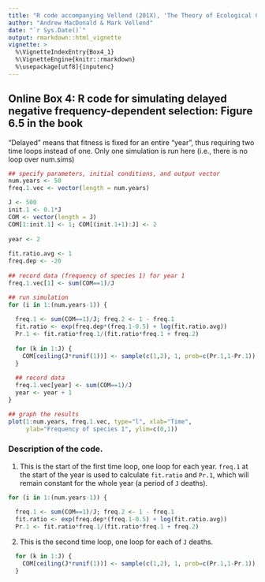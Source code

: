 ```yaml
---
title: "R code accompanying Vellend (201X), 'The Theory of Ecological Communities' (Princeton University Press)"
author: "Andrew MacDonald & Mark Vellend"
date: "`r Sys.Date()`"
output: rmarkdown::html_vignette
vignette: >
  %\VignetteIndexEntry{Box4_1}
  %\VignetteEngine{knitr::rmarkdown}
  %\usepackage[utf8]{inputenc}
---
```


## Online Box 4: R code for simulating delayed negative frequency-dependent selection: Figure 6.5 in the book

"Delayed" means that fitness is fixed for an entire "year", thus requiring two time loops instead of one.  Only one simulation is run here (i.e., there is no loop over num.sims)


```r

## specify parameters, initial conditions, and output vector
num.years <- 50
freq.1.vec <- vector(length = num.years)

J <- 500
init.1 <- 0.1*J
COM <- vector(length = J)
COM[1:init.1] <- 1; COM[(init.1+1):J] <- 2
  
year <- 2
  
fit.ratio.avg <- 1
freq.dep <- -20
  
## record data (frequency of species 1) for year 1
freq.1.vec[1] <- sum(COM==1)/J

## run simulation  
for (i in 1:(num.years-1)) {
    
  freq.1 <- sum(COM==1)/J; freq.2 <- 1 - freq.1
  fit.ratio <- exp(freq.dep*(freq.1-0.5) + log(fit.ratio.avg))
  Pr.1 <- fit.ratio*freq.1/(fit.ratio*freq.1 + freq.2)
    
  for (k in 1:J) {
    COM[ceiling(J*runif(1))] <- sample(c(1,2), 1, prob=c(Pr.1,1-Pr.1))
  }
  
  ## record data
  freq.1.vec[year] <- sum(COM==1)/J
  year <- year + 1
}

## graph the results
plot(1:num.years, freq.1.vec, type="l", xlab="Time", 
     ylab="Frequency of species 1", ylim=c(0,1))


```

### Description of the code.

1. This is the start of the first time loop, one loop for each year.  `freq.1` at the start of the year is used to calculate `fit.ratio` and `Pr.1`, which will remain constant for the whole year (a period of `J` deaths).

```r
for (i in 1:(num.years-1)) {
    
  freq.1 <- sum(COM==1)/J; freq.2 <- 1 - freq.1
  fit.ratio <- exp(freq.dep*(freq.1-0.5) + log(fit.ratio.avg))
  Pr.1 <- fit.ratio*freq.1/(fit.ratio*freq.1 + freq.2)
```

2. This is the second time loop, one loop for each of `J` deaths.

```r
  for (k in 1:J) {
    COM[ceiling(J*runif(1))] <- sample(c(1,2), 1, prob=c(Pr.1,1-Pr.1))
  }
```